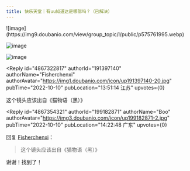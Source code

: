 ```yaml
---
title: 快乐天堂｜有uu知道这是哪部吗？（已解决）
---
```



<Forum groupName="动画番剧" groupUrl="https://www.douban.com/group/596353/" archivedAt="2025-05-17T04:57:29.294Z">
  <Post
    id="276472802"
    title="快乐天堂｜有uu知道这是哪部吗？（已解决）"
    url="https://www.douban.com/group/topic/276472802/?_spm_id=MTk5MTgyODcx"
    pubTime="2022-10-10"
    highlightUserId="191397140"
  >
![image](https://img9.doubanio.com/view/group_topic/l/public/p575761995.webp)

![image](https://img9.doubanio.com/view/group_topic/l/public/p575761996.webp)

![image](https://img1.doubanio.com/view/group_topic/l/public/p575762000.webp)

<Reply
  id="4867322817"
  authorId="191397140"
  authorName="Fisherchenxi"
  authorAvatar="https://img1.doubanio.com/icon/up191397140-20.jpg"
  pubTime="2022-10-10"
  pubLocation="13:51:14 江苏"
  upvotes={0}
>
这个镜头应该出自《猫物语（黑）》
</Reply>

<Reply
  id="4867354321"
  authorId="199182871"
  authorName="Boo"
  authorAvatar="https://img3.doubanio.com/icon/up199182871-2.jpg"
  pubTime="2022-10-10"
  pubLocation="14:22:48 广东"
  upvotes={0}
>
回复 [Fisherchenxi](https://www.douban.com/people/191397140/)：
 > 这个镜头应该出自《猫物语（黑）》

谢谢！找到了！
</Reply>
  </Post>
</Forum>
